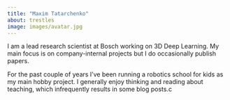 ```yaml
---
title: "Maxim Tatarchenko"
about: trestles
image: images/avatar.jpg
---
```


I am a lead research scientist at Bosch working on 3D Deep Learning.
My main focus is on company-internal projects but I do occasionally publish papers.

For the past couple of years I've been running a robotics school for kids as my main hobby project.
I generally enjoy thinking and reading about teaching, which infrequently results in some blog posts.c